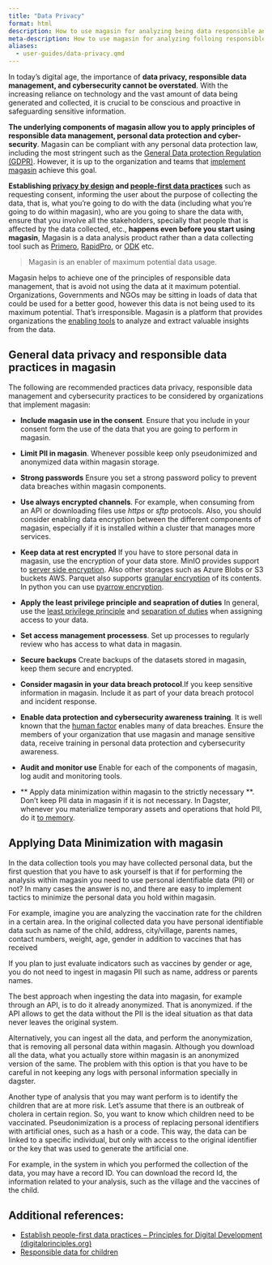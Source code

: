 ```yaml
---
title: "Data Privacy"
format: html
description: How to use magasin for analyzing being data responsible and following data privacy principles.
meta-description: How to use magasin for analyzing folloing responsible data management and data privacy principles.
aliases: 
  - user-guides/data-privacy.qmd
---
```


In today's digital age, the importance of **data privacy, responsible data management, and cybersecurity cannot be overstated**. With the increasing reliance on technology and the vast amount of data being generated and collected, it is crucial to be conscious and proactive in safeguarding sensitive information.

**The underlying components of magasin allow you to apply principles of responsible data management, personal data protection and cyber-security**. Magasin can be compliant with any personal data protection law, including the most stringent such as the [General Data protection Regulation (GDPR)](https://gdpr.eu/). However, it is up to the organization and teams that [implement magasin](../install/) achieve this goal.

**Establishing [privacy by design](https://en.wikipedia.org/wiki/Privacy_by_design) and [people-first data practices](https://digitalprinciples.org/principles/establish-people-first-data-practices/)** such as requesting consent, informing the user about the purpose of collecting the data, that is, what you’re going to do with the data (including what you’re going to do within magasin), who are you going to share the data with, ensure that you involve all the stakeholders, specially that people that is affected by the data collected, etc., **happens even before you start using magasin**,  Magasin is a data analysis product rather than a data collecting tool such as [Primero](https://www.primero.org/), [RapidPro](https://www.rapidpro.io/), or [ODK](https://odk.org/) etc. 


> Magasin is an enabler of maximum potential data usage.

Magasin helps to achieve one of the principles of responsible data management, that is avoid not using the data at it maximum potential. Organizations, Governments and NGOs may be sitting in loads of data that could be used for a better good, however this data is not being used to its maximum potential. That’s irresponsible. Magasin is a platform that provides organizations the [enabling tools](../architecture.qmd) to analyze and extract valuable insights from the data.
 
## General data privacy and responsible data practices in magasin

The following are recommended practices data privacy, responsible data management and cybersecurity practices to be considered by organizations that implement magasin: 

* **Include magasin use in the consent**. Ensure that you include in your consent form the use of the data that you are going to perform in magasin.

* **Limit PII in magasin**. Whenever possible keep only pseudonimized and anonymized data within magasin storage. 

* **Strong passwords** Ensure you set a strong password policy to prevent data breaches within magasin components.

* **Use always encrypted channels**. For example, when consuming from an API or downloading files use _https_ or _sftp_ protocols. Also, you should consider enabling data encryption between the different components of magasin, especially if it is installed within a cluster that manages more services. 

* **Keep data at rest encrypted** If you have to store personal data in magasin, use the encryption of your data store. MinIO provides support to [server side encryption](https://min.io/docs/minio/linux/operations/server-side-encryption.html). Also other storages such as Azure Blobs or S3 buckets AWS. Parquet also supports [granular encryption](https://github.com/apache/parquet-format/blob/master/Encryption.md) of its contents. In python you can use [pyarrow encryption](https://arrow.apache.org/docs/python/parquet.html#parquet-modular-encryption-columnar-encryption).

* **Apply the least privilege principle and seapration of duties** In general, use the [least privilege principle](https://en.wikipedia.org//wiki/Principle_of_least_privilege) and [separation of duties](https://en.wikipedia.org/wiki/Separation_of_duties) when assigning access to your data.

* **Set access management processess**. Set up processes to regularly review who has access to what data in magasin.

* **Secure backups** Create backups of the datasets stored in magasin, keep them secure and encrypted.

* **Consider magasin in your data breach protocol**.If you keep sensitive information in magasin. Include it as part of your data breach protocol and incident response.

* **Enable data protection and cybersecurity awareness training**. It is well known that the [human factor](https://www.ncbi.nlm.nih.gov/pmc/articles/PMC9123525/) enables many of data breaches. Ensure the members of your organization that use magasin and manage sensitive data, receive training in personal data protection and cybersecurity awareness.

* **Audit and monitor use** Enable for each of the components of magasin, log audit and monitoring tools. 

* ** Apply data minimization within magasin to the strictly necessary **. Don't keep PII data in magasin if it is not necessary. In Dagster, whenever you materialize temporary assets and operations that hold PII, do it [to memory](https://docs.dagster.io/_apidocs/execution#dagster.materialize_to_memory).


## Applying Data Minimization with magasin

In the data collection tools you may have collected personal data, but the first question that you have to ask yourself is that if for performing the analysis within magasin you need to use personal identifiable data (PII) or not? In many cases the answer is no, and there are easy to implement tactics to minimize the personal data you hold within magasin.

 For example, imagine you are analyzing the vaccination rate for the children in a certain area. In the original collected data you have personal identifiable data such as name of the child, address, city/village, parents names, contact numbers, weight, age, gender in addition to vaccines that has received

If you plan to just evaluate indicators such as vaccines by gender or age, you do not need to ingest in magasin  PII such as name, address or parents names. 

The best approach when ingesting the data into magasin, for example through an API, is to do it already anonymized. That is anonymized. if the API allows to get the data without the PII is the ideal situation as that data never leaves the original system.

Alternatively, you can ingest all the data, and perform the anonymization, that is removing all personal data within magasin. Although you download all the data, what you actually store within magasin is an anonymized version of the same. The problem with this option is that you have to be careful in not keeping any logs with personal information specially in dagster.

Another type of analysis that you may want perform is to identify the children that are at more risk. Let’s assume that there is an outbreak of cholera in certain region. So, you want to know which children need to be vaccinated.
Pseudonimization is a process of replacing personal identifiers with artificial ones, such as a hash or a code. This way, the data can be linked to a specific individual, but only with access to the original identifier or the key that was used to generate the artificial one.

For example, in the system in which you performed the collection of the data, you may have a record ID. You can download the record Id, the information related to your analysis, such as the village and the vaccines of the child. 

## Additional references:

* [Establish people-first data practices – Principles for Digital Development (digitalprinciples.org)](https://digitalprinciples.org/principles/establish-people-first-data-practices/)
* [Responsible data for children](https://www.rd4c.org/)
